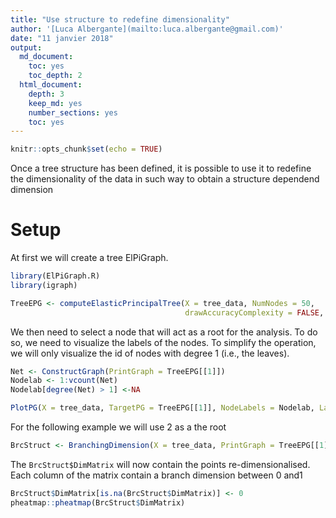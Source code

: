 ```yaml
---
title: "Use structure to redefine dimensionality"
author: '[Luca Albergante](mailto:luca.albergante@gmail.com)'
date: "11 janvier 2018"
output:
  md_document:
    toc: yes
    toc_depth: 2
  html_document:
    depth: 3
    keep_md: yes
    number_sections: yes
    toc: yes
---
```


```r
knitr::opts_chunk$set(echo = TRUE)
```

Once a tree structure has been defined, it is possible to use it to redefine the dimensionality of the data in such way to obtain a structure dependend dimension

# Setup

At first we will create a tree ElPiGraph.

```r
library(ElPiGraph.R)
library(igraph)

TreeEPG <- computeElasticPrincipalTree(X = tree_data, NumNodes = 50,
                                       drawAccuracyComplexity = FALSE, drawEnergy = FALSE)
```

We then need to select a node that will act as a root for the analysis. To do so, we need to visualize the labels of the nodes. To simplify the operation, we will only visualize the id of nodes with degree 1 (i.e., the leaves).

```r
Net <- ConstructGraph(PrintGraph = TreeEPG[[1]])
Nodelab <- 1:vcount(Net)
Nodelab[degree(Net) > 1] <-NA

PlotPG(X = tree_data, TargetPG = TreeEPG[[1]], NodeLabels = Nodelab, LabMult = 8)
```

For the following example we will use 2 as a the root

```r
BrcStruct <- BranchingDimension(X = tree_data, PrintGraph = TreeEPG[[1]], Start = "2")
```

The `BrcStruct$DimMatrix` will now contain the points re-dimensionalised. Each column of the matrix contain a branch dimension between 0 and1

```r
BrcStruct$DimMatrix[is.na(BrcStruct$DimMatrix)] <- 0
pheatmap::pheatmap(BrcStruct$DimMatrix)
```



